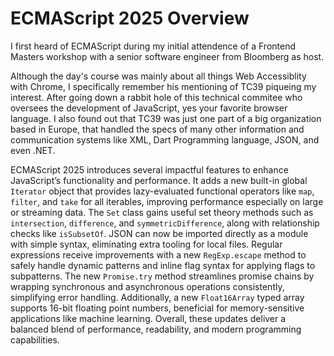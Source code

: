 # ECMAScript 2025 Overview

I first heard of ECMAScript during my initial attendence of a Frontend Masters workshop with a senior software engineer from Bloomberg as host.

Although the day's course was mainly about all things Web Accessiblity with Chrome, I specifically remember his mentioning of TC39 piqueing my interest. After going down a rabbit hole of this technical commitee who oversees the development of JavaScript, yes your favorite browser language. I also found out that TC39 was just one part of a big organization based in Europe, that handled the specs of many other information and communication systems like XML, Dart Programming language, JSON, and even .NET.

ECMAScript 2025 introduces several impactful features to enhance JavaScript’s functionality and performance. It adds a new built-in global `Iterator` object that provides lazy-evaluated functional operators like `map`, `filter`, and `take` for all iterables, improving performance especially on large or streaming data. The `Set` class gains useful set theory methods such as `intersection`, `difference`, and `symmetricDifference`, along with relationship checks like `isSubsetOf`. JSON can now be imported directly as a module with simple syntax, eliminating extra tooling for local files. Regular expressions receive improvements with a new `RegExp.escape` method to safely handle dynamic patterns and inline flag syntax for applying flags to subpatterns. The new `Promise.try` method streamlines promise chains by wrapping synchronous and asynchronous operations consistently, simplifying error handling. Additionally, a new `Float16Array` typed array supports 16-bit floating point numbers, beneficial for memory-sensitive applications like machine learning. Overall, these updates deliver a balanced blend of performance, readability, and modern programming capabilities.
